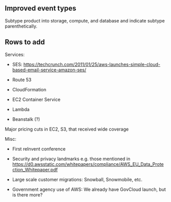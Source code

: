 == Improved event types ==

Subtype product into storage, compute, and database and indicate subtype parenthetically.

== Rows to add ==
Services:

* SES: https://techcrunch.com/2011/01/25/aws-launches-simple-cloud-based-email-service-amazon-ses/

* Route 53

* CloudFormation

* EC2 Container Service

* Lambda

* Beanstalk (?)

Major pricing cuts in EC2, S3, that received wide coverage

Misc:

* First reInvent conference

* Security and privacy landmarks e.g. those mentioned in https://d0.awsstatic.com/whitepapers/compliance/AWS_EU_Data_Protection_Whitepaper.pdf

* Large scale customer migrations: Snowball, Snowmobile, etc.

* Government agency use of AWS: We already have GovCloud launch, but is there more?


